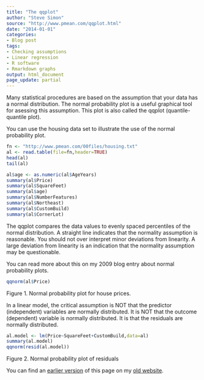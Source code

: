```yaml
---
title: "The qqplot"
author: "Steve Simon"
source: "http://www.pmean.com/qqplot.html"
date: "2014-01-01"
categories: 
- Blog post
tags:
- Checking assumptions  
- Linear regression
- R software
- Rmarkdown graphs
output: html_document
page_update: partial
---
```


Many statistical procedures are based on the assumption that your data has a normal distribution. The normal probability plot is a useful graphical tool for asessing this assumption. This plot is also called the qqplot (quantile-quantile plot).

You can use the housing data set to illustrate the use of the normal probability plot.

```r
fn <- "http://www.pmean.com/00files/housing.txt"
al <- read.table(file=fn,header=TRUE)
head(al)
tail(al)
```

```r
al$age <- as.numeric(al$AgeYears)
summary(al$Price)
summary(al$SquareFeet)
summary(al$age)
summary(al$NumberFeatures)
summary(al$Northeast)
summary(al$CustomBuild)
summary(al$CornerLot)
```

The qqplot compares the data values to evenly spaced percentiles of the normal distribution. A straight line indicates that the normality assumption is reasonable. You should not over interpret minor deviations from linearity. A large deviation from linearity is an indication that the normality assumption may be questionable.

You can read more about this on my 2009 blog entry about normal probability plots.

```r
qqnorm(al$Price)
```

Figure 1. Normal probability plot for house prices.

In a linear model, the critical assumption is NOT that the predictor (independent) variables are normally distributed. It is NOT that the outcome (dependent) variable is normally distributed. It is that the residuals are normally distributed.

```r
al.model <- lm(Price~SquareFeet+CustomBuild,data=al)
summary(al.model)
qqnorm(resid(al.model))
```

Figure 2. Normal probability plot of residuals

You can find an [earlier version][sim1] of this page on my [old website][sim2].

[sim1]: http://www.pmean.com/14/qqplot.html
[sim2]: http://www.pmean.com

[sim3]: http://www.pmean.com/09/NormalPlot.html
